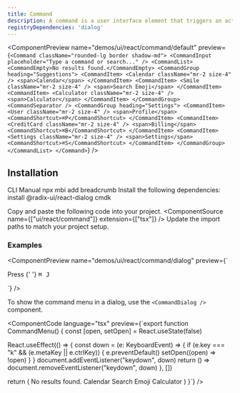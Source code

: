 ```yaml
---
title: Command
description: A command is a user interface element that triggers an action when clicked.
registryDependencies: 'dialog'  
---
```


<ComponentPreview
  name="demos/ui/react/command/default"
  preview={`<Command className="rounded-lg border shadow-md">
    <CommandInput placeholder="Type a command or search..." />
    <CommandList>
        <CommandEmpty>No results found.</CommandEmpty>
        <CommandGroup heading="Suggestions">
            <CommandItem>
                <Calendar className="mr-2 size-4" />
                <span>Calendar</span>
            </CommandItem>
            <CommandItem>
                <Smile className="mr-2 size-4" />
                <span>Search Emoji</span>
            </CommandItem>
            <CommandItem>
                <Calculator className="mr-2 size-4" />
                <span>Calculator</span>
            </CommandItem>
        </CommandGroup>
        <CommandSeparator />
        <CommandGroup heading="Settings">
            <CommandItem>
                <User className="mr-2 size-4" />
                <span>Profile</span>
                <CommandShortcut>⌘P</CommandShortcut>
            </CommandItem>
            <CommandItem>
                <CreditCard className="mr-2 size-4" />
                <span>Billing</span>
                <CommandShortcut>⌘B</CommandShortcut>
            </CommandItem>
            <CommandItem>
                <Settings className="mr-2 size-4" />
                <span>Settings</span>
                <CommandShortcut>⌘S</CommandShortcut>
            </CommandItem>
        </CommandGroup>
    </CommandList>
</Command>`}
/>

## Installation

<Tabs defaultValue="cli">
<TabsList>
<TabsTrigger value="cli">
CLI
</TabsTrigger>
<TabsTrigger value="manual">  
Manual
</TabsTrigger>
</TabsList>

<TabsContent value="cli">
<Bash>
<BashCommand>npx</BashCommand> mbi add breadcrumb
</Bash>
</TabsContent>

<TabsContent value="manual">
<Steps>
<Step className='flex items-center gap-2 mb-2'>Install the following dependencies:<SelectPackageManager/></Step>

<Bash>
<PackageManager/> install @radix-ui/react-dialog cmdk
</Bash>

  <Step>Copy and paste the following code into your project.</Step>
  <ComponentSource name={["ui/react/command"]} extension={["tsx"]} />
  <Step>Update the import paths to match your project setup.</Step>
</Steps>
</TabsContent>
</Tabs>

### Examples

<ComponentPreview
  name="demos/ui/react/command/dialog"
  preview={`<p className="text-muted-foreground text-sm">
    Press
    {' '}
    <kbd className="bg-muted text-muted-foreground pointer-events-none inline-flex h-5 select-none items-center gap-1 rounded border px-1.5 font-mono text-[10px] font-medium opacity-100">
        <span className="text-xs">⌘</span>
        J
    </kbd>
</p>`}
/>

To show the command menu in a dialog, use the `<CommandDialog />` component.

<ComponentCode
language="tsx"
preview={`export function CommandMenu() {
  const [open, setOpen] = React.useState(false)
 
  React.useEffect(() => {
    const down = (e: KeyboardEvent) => {
      if (e.key === "k" && (e.metaKey || e.ctrlKey)) {
        e.preventDefault()
        setOpen((open) => !open)
      }
    }
    document.addEventListener("keydown", down)
    return () => document.removeEventListener("keydown", down)
  }, [])

  return (
    <CommandDialog open={open} onOpenChange={setOpen}>
      <CommandInput placeholder="Type a command or search..." />
      <CommandList>
        <CommandEmpty>No results found.</CommandEmpty>
        <CommandGroup heading="Suggestions">
          <CommandItem>Calendar</CommandItem>
          <CommandItem>Search Emoji</CommandItem>
          <CommandItem>Calculator</CommandItem>
        </CommandGroup>
      </CommandList>
    </CommandDialog>
  )
}`}
/>